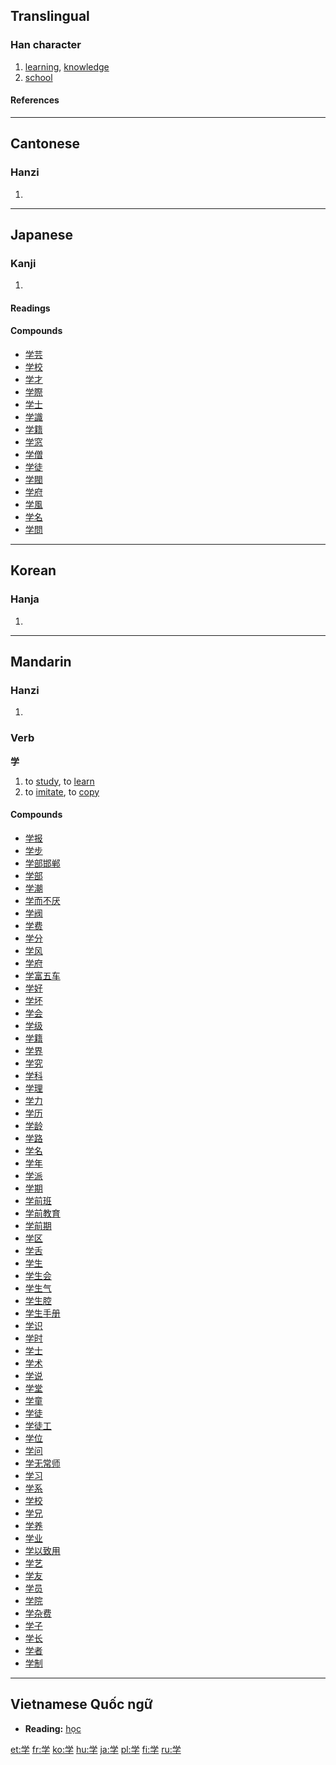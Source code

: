 {{see|學}}

==Translingual==
===Han character===
{{Han char|rn=39|rad=子|as=05|sn=8|four=|canj=火月弓木 (FBND)}}
# [[learning]], [[knowledge]]
# [[school]]
====References====
{{Han ref|kx=0279.121|dkj=06974|dj=0548.060|hdz=21014.030l|uh=5B66|ud=23398}}
----
==Cantonese==
===Hanzi===
{{yue-hanzi|jyut=|y=hok6}}
# {{defn|Cantonese}}
----
==Japanese==
===Kanji===
{{ja-kanji|grade=1|rs=子05}}
# {{defn|Japanese}}
====Readings====
{{ja-readings|on=[[がく]] (gaku)|kun=[[まなぶ]] (manabu)}}
====Compounds====
*[[学芸]]
*[[学校]]
*[[学才]]
*[[学際]]
*[[学士]]
*[[学識]]
*[[学籍]]
*[[学窓]]
*[[学僧]]
*[[学徒]]
*[[学閥]]
*[[学府]]
*[[学風]]
*[[学名]]
*[[学問]]
----
==Korean==
===Hanja===
{{ko-hanja|hangeul=[[학]]|eumhun=배울|rv=hak|mr=hak}}
# {{defn|Korean}}
----
==Mandarin==
===Hanzi===
{{cmn-hanzi|tra=學|pin=[[xué]] (xue2)|wg=hsüeh<sup>2</sup>}}
# {{defn|Mandarin}}

===Verb===
'''学'''

# to [[study]], to [[learn]]
# to [[imitate]], to [[copy]]

====Compounds====
*[[学报]]
*[[学步]]
*[[学部邯郸]]
*[[学部]]
*[[学潮]]
*[[学而不厌]]
*[[学阀]]
*[[学费]]
*[[学分]]
*[[学风]]
*[[学府]]
*[[学富五车]]
*[[学好]]
*[[学坏]]
*[[学会]]
*[[学级]]
*[[学籍]]
*[[学界]]
*[[学究]]
*[[学科]]
*[[学理]]
*[[学力]]
*[[学历]]
*[[学龄]]
*[[学路]]
*[[学名]]
*[[学年]]
*[[学派]]
*[[学期]]
*[[学前班]]
*[[学前教育]]
*[[学前期]]
*[[学区]]
*[[学舌]]
*[[学生]]
*[[学生会]]
*[[学生气]]
*[[学生腔]]
*[[学生手册]]
*[[学识]]
*[[学时]]
*[[学士]]
*[[学术]]
*[[学说]]
*[[学堂]]
*[[学童]]
*[[学徒]]
*[[学徒工]]
*[[学位]]
*[[学问]]
*[[学无常师]]
*[[学习]]
*[[学系]]
*[[学校]]
*[[学兄]]
*[[学养]]
*[[学业]]
*[[学以致用]]
*[[学艺]]
*[[学友]]
*[[学员]]
*[[学院]]
*[[学杂费]]
*[[学子]]
*[[学长]]
*[[学者]]
*[[学制]]
----
==Vietnamese Quốc ngữ==

*'''Reading:''' [[học]]




[[et:学]]
[[fr:学]]
[[ko:学]]
[[hu:学]]
[[ja:学]]
[[pl:学]]
[[fi:学]]
[[ru:学]]